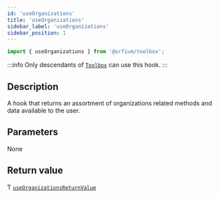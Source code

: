 ```yaml
---
id: 'useOrganizations'
title: 'useOrganizations'
sidebar_label: 'useOrganizations'
sidebar_position: 1
---
```



```ts
import { useOrganizations } from '@orfium/toolbox';
```

:::info
Only descendants of [`Toolbox`](../components/Toolbox) can use this hook.
:::

## Description

A hook that returns an assortment of organizations related methods and data available to the user.

## Parameters

None

## Return value

Ƭ [`useOrganizationsReturnValue`](../Types/useOrganizationsReturnValue)

<Type />

